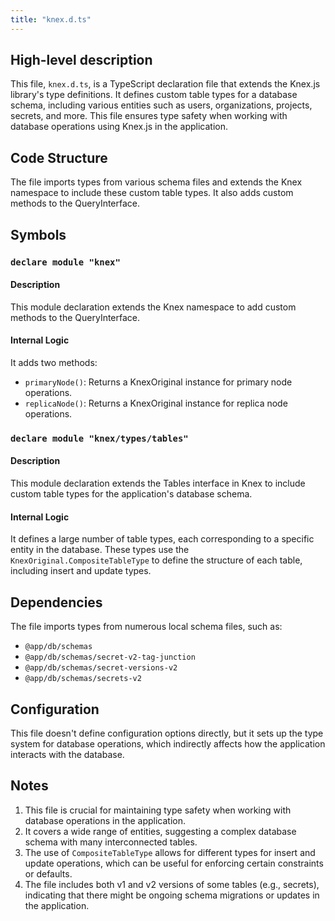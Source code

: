 ```yaml
---
title: "knex.d.ts"
---
```


## High-level description
This file, `knex.d.ts`, is a TypeScript declaration file that extends the Knex.js library's type definitions. It defines custom table types for a database schema, including various entities such as users, organizations, projects, secrets, and more. This file ensures type safety when working with database operations using Knex.js in the application.

## Code Structure
The file imports types from various schema files and extends the Knex namespace to include these custom table types. It also adds custom methods to the QueryInterface.

## Symbols

### `declare module "knex"`
#### Description
This module declaration extends the Knex namespace to add custom methods to the QueryInterface.

#### Internal Logic
It adds two methods:
- `primaryNode()`: Returns a KnexOriginal instance for primary node operations.
- `replicaNode()`: Returns a KnexOriginal instance for replica node operations.

### `declare module "knex/types/tables"`
#### Description
This module declaration extends the Tables interface in Knex to include custom table types for the application's database schema.

#### Internal Logic
It defines a large number of table types, each corresponding to a specific entity in the database. These types use the `KnexOriginal.CompositeTableType` to define the structure of each table, including insert and update types.

## Dependencies
The file imports types from numerous local schema files, such as:
- `@app/db/schemas`
- `@app/db/schemas/secret-v2-tag-junction`
- `@app/db/schemas/secret-versions-v2`
- `@app/db/schemas/secrets-v2`

## Configuration
This file doesn't define configuration options directly, but it sets up the type system for database operations, which indirectly affects how the application interacts with the database.

## Notes
1. This file is crucial for maintaining type safety when working with database operations in the application.
2. It covers a wide range of entities, suggesting a complex database schema with many interconnected tables.
3. The use of `CompositeTableType` allows for different types for insert and update operations, which can be useful for enforcing certain constraints or defaults.
4. The file includes both v1 and v2 versions of some tables (e.g., secrets), indicating that there might be ongoing schema migrations or updates in the application.